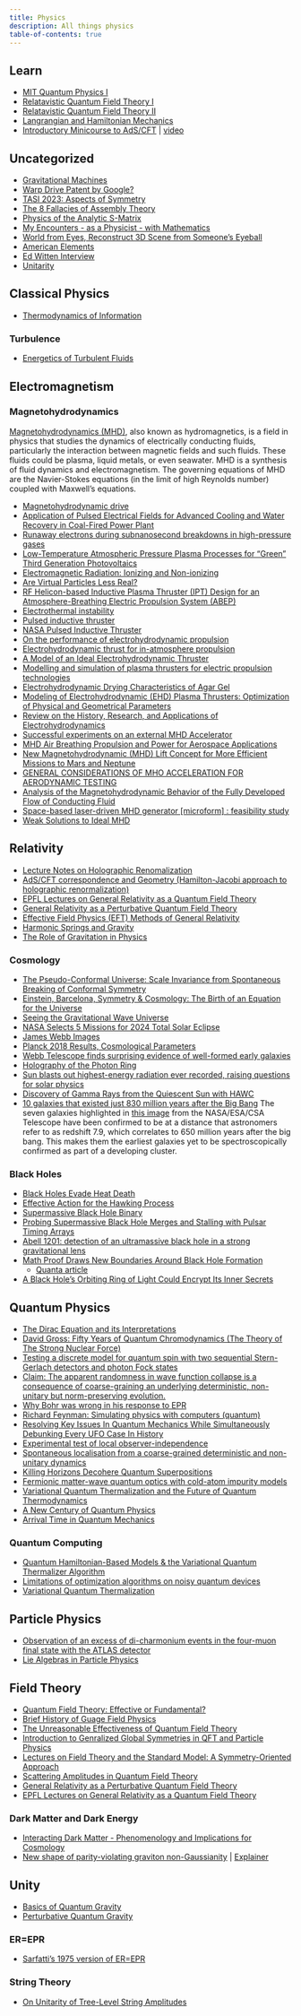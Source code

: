 ```yaml
---
title: Physics
description: All things physics
table-of-contents: true
---
```


## Learn

- [MIT Quantum Physics I](https://ocw.mit.edu/courses/8-04-quantum-physics-i-spring-2013/resources/lecture-videos/)
- [Relatavistic Quantum Field Theory I](https://ocw.mit.edu/courses/8-323-relativistic-quantum-field-theory-i-spring-2008/)
- [Relatavistic Quantum Field Theory II](https://ocw.mit.edu/courses/8-324-relativistic-quantum-field-theory-ii-fall-2010/)
- [Langrangian and Hamiltonian Mechanics](https://www.youtube.com/watch?v=0DHNGtsmmH8)
- [Introductory Minicourse to AdS/CFT](https://www.ictp-saifr.org/ads-cft2023/) | [video](https://www.youtube.com/playlist?list=PLg0_ydgtbHGH0FIZzD97RVU8K0DA9vI-Q)

## Uncategorized

- [Gravitational Machines](https://arxiv.org/pdf/2305.10470.pdf)
- [Warp Drive Patent by Google?](https://patents.google.com/patent/US20060144035)
- [TASI 2023: Aspects of Symmetry](https://www.youtube.com/playlist?list=PL1TnhG8zyyNxnhHGZze1tAlYrXTXwxhn0)
- [The 8 Fallacies of Assembly Theory](https://hectorzenil.medium.com/test-8f0be54817c4)
- [Physics of the Analytic S-Matrix](https://arxiv.org/abs/2306.05395)
- [My Encounters - as a Physicist - with Mathematics](https://pubs.aip.org/physicstoday/article-abstract/49/2/28/408873/My-Encounters-as-a-Physicist-with?redirectedFrom=fulltext)
- [World from Eyes, Reconstruct 3D Scene from Someone's Eyeball](https://t.co/zoqliCEews)
- [American Elements](https://www.americanelements.com/manganese-platinum-alloy-12339-83-2#section-properties)
- [Ed Witten Interview](https://www.joachim-herz-stiftung.de/en/about-us/prices/hamburg-prize-for-theoretical-physics/edward-witten)
- [Unitarity](https://www.quantamagazine.org/physicists-rewrite-a-quantum-rule-that-clashes-with-our-universe-20220926/)

## Classical Physics

- [Thermodynamics of Information](https://arxiv.org/pdf/2306.12447.pdf)

### Turbulence

- [Energetics of Turbulent Fluids](./classical/papers/energetics-of-turbulent-fluids.qmd)

## Electromagnetism

### Magnetohydrodynamics

[Magnetohydrodynamics (MHD)](./electromagnetism/mhd/index.qmd), also known as hydromagnetics, is a field in physics that studies the dynamics of electrically conducting fluids, particularly the interaction between magnetic fields and such fluids. These fluids could be plasma, liquid metals, or even seawater. MHD is a synthesis of fluid dynamics and electromagnetism. The governing equations of MHD are the Navier-Stokes equations (in the limit of high Reynolds number) coupled with Maxwell's equations.

- [Magnetohydrodynamic drive](https://en.wikipedia.org/wiki/Magnetohydrodynamic_drive)
- [Application of Pulsed Electrical Fields for Advanced Cooling and Water Recovery in Coal-Fired Power Plant](https://www.researchgate.net/publication/255215568_Application_of_Pulsed_Electrical_Fields_for_Advanced_Cooling_and_Water_Recovery_in_Coal-Fired_Power_Plant)
- [Runaway electrons during subnanosecond breakdowns in high-pressure gases](https://www.researchgate.net/publication/309215727_Runaway_electrons_during_subnanosecond_breakdowns_in_high-pressure_gases)
- [Low-Temperature Atmospheric Pressure Plasma Processes for “Green” Third Generation Photovoltaics](https://www.researchgate.net/publication/290955747_Low-Temperature_Atmospheric_Pressure_Plasma_Processes_for_Green_Third_Generation_Photovoltaics)
- [Electromagnetic Radiation: Ionizing and Non-ionizing](https://remm.hhs.gov/radiationspectrum.htm)
- [Are Virtual Particles Less Real?](http://philsci-archive.pitt.edu/15858/1/Jaeger%20Are%20Virtual%20Particles%20Less%20Real_%20entropy-21-00141-v3.pdf)
- [RF Helicon-based Inductive Plasma Thruster (IPT) Design for an Atmosphere-Breathing Electric Propulsion System (ABEP)](https://arxiv.org/pdf/2007.06397.pdf)
- [Electrothermal instability](https://en.wikipedia.org/wiki/Electrothermal_instability)
- [Pulsed inductive thruster](https://en.wikipedia.org/wiki/Pulsed_inductive_thruster)
- [NASA Pulsed Inductive Thruster](https://ntrs.nasa.gov/api/citations/19930023164/downloads/19930023164.pdf)
- [On the performance of electrohydrodynamic propulsion](https://royalsocietypublishing.org/doi/abs/10.1098/rspa.2012.0623)
- [Electrohydrodynamic thrust for in-atmosphere propulsion](https://hal.science/hal-01660600/document)
- [A Model of an Ideal Electrohydrodynamic Thruster](https://www.researchgate.net/publication/235189622_A_Model_of_an_Ideal_Electrohydrodynamic_Thruster)
- [Modelling and simulation of plasma thrusters for electric propulsion technologies](https://www.researchgate.net/publication/325286116_Modelling_and_simulation_of_plasma_thrusters_for_electric_propulsion_technologies)
- [Electrohydrodynamic Drying Characteristics of Agar Gel](https://www.jstage.jst.go.jp/article/fstr/5/2/5_2_132/_pdf/-char/ja)
- [Modeling of Electrohydrodynamic (EHD) Plasma Thrusters: Optimization of Physical and Geometrical Parameters](https://www.mdpi.com/2076-3417/12/3/1637/htm)
- [Review on the History, Research, and Applications of Electrohydrodynamics](https://ieeexplore.ieee.org/document/6714477)
- [Successful experiments on an external MHD Accelerator](https://www.jp-petit.org/science/2013/Princeton_2013.pdf)
- [MHD Air Breathing Propulsion and Power for Aerospace Applications](https://www.dia.mil/FOIA/FOIA-Electronic-Reading-Room/FileId/170038/)
- [New Magnetohydrodynamic (MHD) Lift Concept for More Efficient Missions to Mars and Neptune](https://ntrs.nasa.gov/api/citations/20210024776/downloads/AIAA%20SciTech%20Paper%20New%20MHD%20Lift_Control%20ID%203582166%20ver2021-12-02.pdf)
- [GENERAL CONSIDERATIONS OF MHO ACCELERATION FOR AERODYNAMIC TESTING](https://apps.dtic.mil/sti/pdfs/AD0453419.pdf)
- [Analysis of the Magnetohydrodynamic Behavior of the Fully Developed Flow of Conducting Fluid](https://www.mdpi.com/1996-1073/14/9/2463)
- [Space-based laser-driven MHD generator [microform] : feasibility study](https://searchworks.stanford.edu/view/3069472)
- [Weak Solutions to Ideal MHD](https://www.ias.edu/sites/default/files/MHD-IASfinal.pdf)


## Relativity

- [Lecture Notes on Holographic Renomalization](https://arxiv.org/abs/hep-th/0209067)
- [AdS/CFT correspondence and Geometry (Hamilton-Jacobi approach to holographic renormalization)](https://arxiv.org/abs/hep-th/0404176)
- [EPFL Lectures on General Relativity as a Quantum Field Theory](https://arxiv.org/abs/1702.00319)
- [General Relativity as a Perturbative Quantum Field Theory](https://blogs.umass.edu/grqft/)
- [Effective Field Physics (EFT) Methods of General Relativity](https://pirsa.org/23060072)
- [Harmonic Springs and Gravity](https://twitter.com/gabrielpeyre/status/1646015289023422464?s=20)
- [The Role of Gravitation in Physics](https://edition-open-sources.org/media/sources/5/Sources5.pdf)

### Cosmology

- [The Pseudo-Conformal Universe: Scale Invariance from Spontaneous Breaking of Conformal Symmetry](https://arxiv.org/abs/1106.1428)
- [Einstein, Barcelona, Symmetry & Cosmology: The Birth of an Equation for the Universe](https://arxiv.org/pdf/2309.02477.pdf)
- [Seeing the Gravitational Wave Universe](https://arxiv.org/abs/2211.05148)
- [NASA Selects 5 Missions for 2024 Total Solar Eclipse](https://www.nasa.gov/feature/goddard/2023/sun/science-in-the-shadows-nasa-selects-5-experiments-for-2024-total-solar-eclipse)
- [James Webb Images](https://esawebb.org/images/)
- [Planck 2018 Results, Cosmological Parameters](https://arxiv.org/abs/1807.06209)
- [Webb Telescope finds surprising evidence of well-formed early galaxies](https://twitter.com/WKCosmo/status/1629868261490737153?s=20)
- [Holography of the Photon Ring](https://arxiv.org/abs/2205.05064)
- [Sun blasts out highest-energy radiation ever recorded, raising questions for solar physics](https://www.space.com/sun-blasts-highest-energy-radiation-ever-recorded-raising-questions-solar-physics)
- [Discovery of Gamma Rays from the Quiescent Sun with HAWC](https://journals.aps.org/prl/abstract/10.1103/PhysRevLett.131.051201)
- [10 galaxies that existed just 830 million years after the Big Bang](https://esawebb.org/images/aspire1/)
The seven galaxies highlighted in [this image](https://esawebb.org/images/protocluster-1/) from the NASA/ESA/CSA Telescope have been confirmed to be at a distance that astronomers refer to as redshift 7.9, which correlates to 650 million years after the big bang. This makes them the earliest galaxies yet to be spectroscopically confirmed as part of a developing cluster.

### Black Holes

- [Black Holes Evade Heat Death](https://www.quantamagazine.org/in-new-paradox-black-holes-appear-to-evade-heat-death-20230606/) 
- [Effective Action for the Hawking Process](https://arxiv.org/pdf/2306.09019.pdf)
- [Supermassive Black Hole Binary](https://arxiv.org/abs/2306.11310)
- [Probing Supermassive Black Hole Merges and Stalling with Pulsar Timing Arrays](https://arxiv.org/abs/1901.06785)
- [Abell 1201: detection of an ultramassive black hole in a strong gravitational lens](https://academic.oup.com/mnras/article/521/3/3298/7085506)
- [Math Proof Draws New Boundaries Around Black Hole Formation](https://arxiv.org/pdf/2301.08270.pdf)
    - [Quanta article](https://www.quantamagazine.org/math-proof-draws-new-boundaries-around-black-hole-formation-20230816/)
- [A Black Hole’s Orbiting Ring of Light Could Encrypt Its Inner Secrets](https://www.quantamagazine.org/black-holes-ring-of-light-could-encrypt-its-inner-secrets-20220908/)

## Quantum Physics

- [The Dirac Equation and its Interpretations](https://www.researchgate.net/publication/340664785_THE_DIRAC_EQUATION_AND_ITS_INTERPRETATIONS)
- [David Gross: Fifty Years of Quantum Chromodynamics (The Theory of The Strong Nuclear Force)](https://www.youtube.com/watch?v=8Ms5-Wk-IPU&t=1521s)
- [Testing a discrete model for quantum spin with two sequential Stern-Gerlach detectors and photon Fock states](https://arxiv.org/abs/2304.13535)
- [Claim: The apparent randomness in wave function collapse is a consequence of coarse-graining an underlying deterministic, non-unitary but norm-preserving evolution.](https://arxiv.org/abs/2305.06706)
- [Why Bohr was wrong in his response to EPR](https://arxiv.org/abs/2305.06859)
- [Richard Feynman: Simulating physics with computers (quantum)](https://link.springer.com/article/10.1007/BF02650179)
- [Resolving Key Issues In Quantum Mechanics While Simultaneously Debunking Every UFO Case In History](https://deep-1645.medium.com/resolving-key-issues-in-quantum-mechanics-while-simultaneously-debunking-every-ufo-case-in-history-3a743585ed9c)
- [Experimental test of local observer-independence](https://arxiv.org/pdf/1902.05080.pdf)
- [Spontaneous localisation from a coarse-grained deterministic and non-unitary dynamics](https://arxiv.org/abs/2305.06706)
- [Killing Horizons Decohere Quantum Superpositions](https://arxiv.org/pdf/2301.00026.pdf)
- [Fermionic matter-wave quantum optics with cold-atom impurity models](https://arxiv.org/abs/2305.11610)
- [Variational Quantum Thermalization and the Future of Quantum Thermodynamics](https://deep-1645.medium.com/variational-quantum-thermalization-and-the-future-of-quantum-thermodynamics-75ee9916ec3c)
- [A New Century of Quantum Physics](https://www.nature.com/articles/s42254-023-00600-4)
- [Arrival Time in Quantum Mechanics](https://arxiv.org/abs/2306.07679)

### Quantum Computing

- [Quantum Hamiltonian-Based Models & the Variational Quantum Thermalizer Algorithm](https://arxiv.org/pdf/1910.02071.pdf)
- [Limitations of optimization algorithms on noisy quantum devices](https://www.nature.com/articles/s41567-021-01356-3)
- [Variational Quantum Thermalization](https://deep-1645.medium.com/variational-quantum-thermalization-and-the-future-of-quantum-thermodynamics-75ee9916ec3c)

## Particle Physics

- [Observation of an excess of di-charmonium events in the four-muon final state with the ATLAS detector](https://arxiv.org/abs/2304.08962)
- [Lie Algebras in Particle Physics](https://library.oapen.org/handle/20.500.12657/50876)

## Field Theory

- [Quantum Field Theory: Effective or Fundamental?](field-theory/effective-or-fundamental.qmd)
- [Brief History of Guage Field Physics](https://twitter.com/VergaraLautaro/status/1631617236057063424)
- [The Unreasonable Effectiveness of Quantum Field Theory](https://arxiv.org/abs/hep-th/9602122)
- [Introduction to Genralized Global Symmetries in QFT and Particle Physics](https://arxiv.org/abs/2306.00912)
- [Lectures on Field Theory and the Standard Model: A Symmetry-Oriented Approach](https://arxiv.org/abs/2306.08097)
- [Scattering Amplitudes in Quantum Field Theory](https://arxiv.org/abs/2306.05976)
- [General Relativity as a Perturbative Quantum Field Theory](https://blogs.umass.edu/grqft/)
- [EPFL Lectures on General Relativity as a Quantum Field Theory](https://arxiv.org/abs/1702.00319)

### Dark Matter and Dark Energy

- [Interacting Dark Matter - Phenomenology and Implications for Cosmology](https://www.youtube.com/watch?v=lzUNr-0E8Us)
- [New shape of parity-violating graviton non-Gaussianity](https://arxiv.org/abs/2303.05178) | [Explainer](https://twitter.com/MMylova/status/1634015492775002112?s=20)

## Unity

- [Basics of Quantum Gravity](https://indico.cern.ch/event/1279592/)
- [Perturbative Quantum Gravity](https://www.youtube.com/watch?v=ik0C-xTnK-k&list=PL9ec4tkG1qrjDAad0-EHxyEPw1KcxxT68&index=6)

### ER=EPR

- [Sarfatti's 1975 version of ER=EPR](https://twitter.com/JackSarfatti/status/1646315546630316033?s=20)

### String Theory

- [On Unitarity of Tree-Level String Amplitudes](https://arxiv.org/abs/2201.11575)



